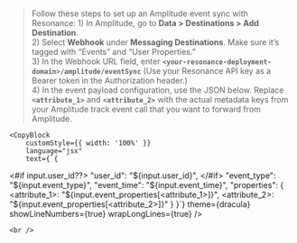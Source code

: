 
<Theme>
    <br />
    <Blockquote>
        Follow these steps to set up an Amplitude event sync with Resonance:
        1) In Amplitude, go to <strong>Data &gt; Destinations &gt; Add Destination</strong>.<br />
        2) Select <strong>Webhook</strong> under <strong>Messaging Destinations</strong>. Make sure it’s tagged with “Events” and “User Properties.”<br />
        3) In the Webhook URL field, enter <code><strong>&lt;your-resonance-deployment-domain&gt;/amplitude/eventSync</strong></code> (Use your Resonance API key as a Bearer token in the Authorization header.)<br />
        4) In the event payload configuration, use the JSON below. Replace <code><strong>&lt;attribute_1&gt;</strong></code> and <code><strong>&lt;attribute_2&gt;</strong></code> with the actual metadata keys from your Amplitude track event call that you want to forward from Amplitude.
    </Blockquote>

    <CopyBlock
        customStyle={{ width: '100%' }}
        language="jsx"
        text={`{
  <#if input.user_id??>
    "user_id": "\${input.user_id}",
  </#if>
  "event_type": "\${input.event_type}",
  "event_time": "\${input.event_time}",
  "properties": {
    <attribute_1>: "\${input.event_properties[<attribute_1>]}",
    <attribute_2>: "\${input.event_properties[<attribute_2>]}"
  }
}`}
        theme={dracula}
        showLineNumbers={true}
        wrapLongLines={true}
    />


    <br />
</Theme>


